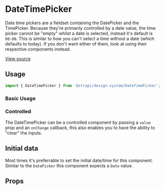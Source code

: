 

<Meta of={DateTimePickerStories} />

# DateTimePicker

Date time pickers are a fieldset containing the DatePicker and the TimePicker. Because they're primarily controlled by a date value,
the time picker cannot be "empty" whilst a date is selected, instead it's default is `00:00`. This is similar to how you can't select
a time without a date (which defaults to today). If you don't want either of them, look at using their respective components instead.

[View source](https://github.com/strapi/design-system/tree/main/packages/strapi-design-system/src/DateTimePicker)

## Usage

```js
import { DateTimePicker } from '@strapi/design-system/DateTimePicker';
```

### Basic Usage

<Canvas of={DateTimePickerStories.Base} />

### Controlled

The DateTimePicker can be a controlled component by passing a `value` prop and an `onChange` callback, this also
enables you to have the ability to "clear" the inputs.

<Canvas of={DateTimePickerStories.Controlled} />

## Initial data

Most times it's preferrable to set the initial date/time for this component. Similar to the `DatePicker` this component expects a `Date` value.

<Canvas of={DateTimePickerStories.InitialData} />

## Props

<ArgsTable of={DateTimePicker} />
